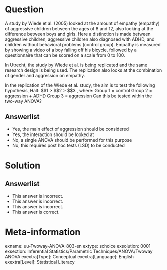 Question
========
  
A study by Wiede et al. (2005) looked at the amount of empathy (empathy) of aggressive children between the ages of 8 and 12, also looking at the difference between boys and girls. Here a distinction is made between aggressive children, aggressive children also diagnosed with ADHD, and children without behavioral problems (control group). Empathy is measured by showing a video of a boy falling off his bicycle, followed by a questionnaire that can be scored on a scale from 0 to 100.

In Utrecht, the study by Wiede et al. is being replicated and the same research design is being used. The replication also looks at the combination of gender and aggression on empathy.

In the replication of the Wiede et al. study, the aim is to test the following hypothesis, Halt:	$\mu$1 > $\mu$2 > $\mu$3 , where: Group 1 = control Group 2 = aggression + ADHD Group 3 = aggression  Can this be tested within the two-way ANOVA?

  
Answerlist
----------
* Yes, the main effect of aggression should be considered
* Yes, the interaction should be looked at
* No, a single ANOVA should be performed for this purpose
* No, this requires post hoc tests (LSD) to be conducted

Solution
========


Answerlist
----------
* This answer is incorrect.
* This answer is incorrect.
* This answer is incorrect.
* This answer is correct.

Meta-information
================
exname: uu-Twoway-ANOVA-803-en
extype: schoice
exsolution: 0001
exsection: Inferential Statistics/Parametric Techniques/ANOVA/Twoway ANOVA
exextra[Type]: Conceptual
exextra[Language]: English
exextra[Level]: Statistical Literacy